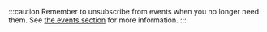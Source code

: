 :::caution
Remember to unsubscribe from events when you no longer need them. See [the events section](/scriptable-values/guides/best-practices#events) for more information.
:::